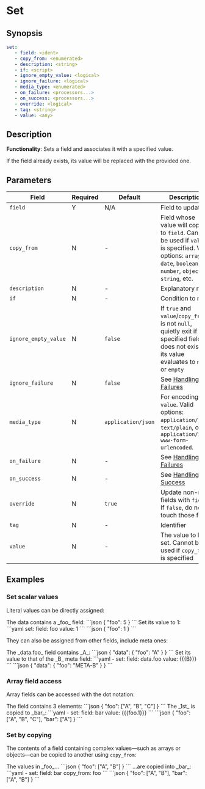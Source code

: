 # Set

## Synopsis

```yaml {2}
set:
   - field: <ident>
   - copy_from: <enumerated>
   - description: <string>
   - if: <script>
   - ignore_empty_value: <logical>
   - ignore_failure: <logical>
   - media_type: <enumerated>
   - on_failure: <processors...>
   - on_success: <processors...>
   - override: <logical>
   - tag: <string>
   - value: <any>
```

## Description

**Functionality**: Sets a field and associates it with a specified value.

If the field already exists, its value will be replaced with the provided one.

## Parameters

|Field|Required|Default|Description|
|---|---|---|---|
|`field`|Y|N/A|Field to update|
|`copy_from`|N|-|Field whose value will copied to `field`. Cannot be used if `value` is specified. Valid options: `array`, `date`, `boolean`, `number`, `object`, `string`, etc.|
|`description`|N|-|Explanatory note|
|`if`|N|-|Condition to run|
|`ignore_empty_value`|N|`false`|If `true` and `value`/`copy_from` is not `null`, quietly exit if specified field does not exist or its value evaluates to `null` or `empty`|
|`ignore_failure`|N|`false`|See [Handling Failures](../handling-failures.mdx)|
|`media_type`|N|`application/json`|For encoding `value`. Valid options: `application/json`, `text/plain`, or `application/x-www-form-urlencoded`.|
|`on_failure`|N|-|See [Handling Failures](../handling-failures.mdx)|
|`on_success`|N|-|See [Handling Success](../handling-success.mdx)|
|`override`|N|`true`|Update non-null fields with `field`. If `false`, do not touch those fields|
|`tag`|N|-|Identifier|
|`value`|N|-|The value to be set. Cannot be used if `copy_from` is specified|

## Examples

### Set scalar values

Literal values can be directly assigned:

<ExampleTable>
   <Description>
      The data contains a _foo_ field:
   </Description>
   <SampleCode>
      ```json
      {
         "foo": 5
      }
      ```
   </SampleCode>

   <Description>
      Set its value to 1:
   </Description>
   <SampleCode>
      ```yaml
      set:
         field: foo
         value: 1
      ```
      ```json
      {
         "foo": 1
      }
      ```
   </SampleCode>
</ExampleTable>

They can also be assigned from other fields, include meta ones:

<ExampleTable>
   <Description>
      The _data.foo_ field contains _A_:
   </Description>
   <SampleCode>
      ```json
      {
         "data": {
            "foo": "A"
         }
      }
      ```
   </SampleCode>

   <Description>
      Set its value to that of the _B_ meta field:
   </Description>
   <SampleCode>
      ```yaml
      - set:
         field: data.foo
         value: {{{B}}}
      ```
      ```json
      {
         "data": {
            "foo": "META-B"
         }
      }
      ```
   </SampleCode>
</ExampleTable>

### Array field access

Array fields can be accessed with the dot notation:

<ExampleTable>
   <Description>
      The field contains 3 elements:
   </Description>
   <SampleCode>
      ```json
      {
         "foo": ["A", "B", "C"]
      }
      ```
   </SampleCode>
   <Description>
      The _1st_ is copied to _bar_:
   </Description>
   <SampleCode>
      ```yaml
      - set:
         field: bar
         value: {{{foo.1}}}
      ```
      ```json
      {
         "foo": ["A", "B", "C"],
         "bar": ["A"]
      }
      ```
   </SampleCode>
</ExampleTable>

### Set by copying

The contents of a field containing complex values&mdash;such as arrays or objects&mdash;can be copied to another using `copy_from`:

<ExampleTable>
   <Description>
      The values in _foo_...
   </Description>
   <SampleCode>
      ```json
      {
         "foo": ["A", "B"]
      }
      ```
   </SampleCode>
   <Description>
      ...are copied into _bar_:
   </Description>
   <SampleCode>
      ```yaml
      - set:
         field: bar
         copy_from: foo
      ```
      ```json
      {
         "foo": ["A", "B"],
         "bar": ["A", "B"]
      }
      ```
   </SampleCode>
</ExampleTable>
